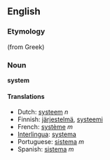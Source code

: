==English==

===Etymology===
(from Greek)

===Noun===
'''system'''

==== Translations ====
*Dutch: [[systeem]] ''n''
*Finnish: [[järjestelmä]], [[systeemi]]
*French: [[système]] ''m''
*[[Interlingua]]: [[systema]]
*Portuguese: [[sistema]] ''m''
*Spanish: [[sistema]] ''m''